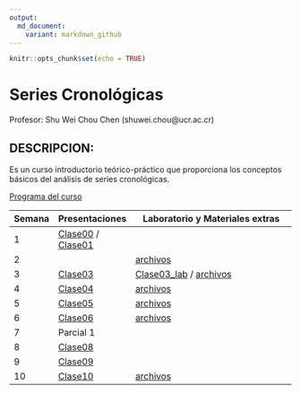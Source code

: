 ```yaml
---
output:
  md_document:
    variant: markdown_github
---
```


```r
knitr::opts_chunk$set(echo = TRUE)
```

# Series Cronológicas

Profesor: Shu Wei Chou Chen (shuwei.chou@ucr.ac.cr)

## DESCRIPCION:

Es un curso introductorio teórico-práctico que proporciona los conceptos básicos del análisis de series cronológicas.

[Programa del curso](https://shuwei325.github.io/SP1633-II22/SP1633-programa.pdf)


Semana        | Presentaciones | Laboratorio y Materiales extras
------------- | -------------- | ------------------------------------------------------------
1             | [Clase00](https://shuwei325.github.io/SP1633-II22/Clase00.html) / [Clase01](https://shuwei325.github.io/SP1633-II22/Clase01.html)
2             |                | [archivos](https://shuwei325.github.io/SP1633-II22/Clase02.zip) 
3             | [Clase03](https://shuwei325.github.io/SP1633-II22/Clase03.html)| [Clase03_lab](https://shuwei325.github.io/SP1633-II22/Clase03_lab.html) / [archivos](https://shuwei325.github.io/SP1633-II22/Clase03.zip) 
4             | [Clase04](https://shuwei325.github.io/SP1633-II22/Clase04.html)| [archivos](https://shuwei325.github.io/SP1633-II22/Clase04_lab.zip) 
5             | [Clase05](https://shuwei325.github.io/SP1633-II22/Clase05.html)| [archivos](https://shuwei325.github.io/SP1633-II22/Clase05_lab.zip) 
6             | [Clase06](https://shuwei325.github.io/SP1633-II22/Clase06.html)| [archivos](https://shuwei325.github.io/SP1633-II22/Clase06_lab.zip) 
7             | Parcial 1|  
8             | [Clase08](https://shuwei325.github.io/SP1633-II22/Clase08.html)|  
9             | [Clase09](https://shuwei325.github.io/SP1633-II22/Clase09.html)|  
10             | [Clase10](https://shuwei325.github.io/SP1633-II22/Clase10.html)| [archivos](https://shuwei325.github.io/SP1633-II22/Clase10_lab.zip)  










